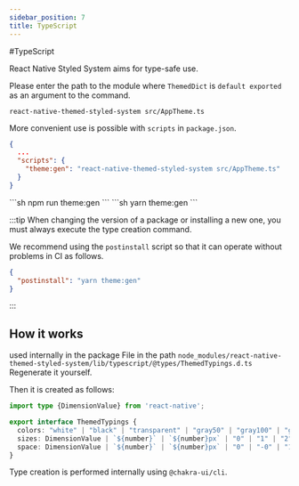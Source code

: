 ```yaml
---
sidebar_position: 7
title: TypeScript
---
```











#TypeScript

React Native Styled System aims for type-safe use.

Please enter the path to the module where `ThemedDict` is `default exported` as an argument to the command.

```shell
react-native-themed-styled-system src/AppTheme.ts
```

More convenient use is possible with `scripts` in `package.json`.

```json title="package.json"
{
  ...
  "scripts": {
    "theme:gen": "react-native-themed-styled-system src/AppTheme.ts"
  }
}
```

<Tabs>
  <TabItem value="npm" label="npm" default>
    ```sh
    npm run theme:gen
    ```
  </TabItem>
  <TabItem value="yarn" label="yarn">
    ```sh
    yarn theme:gen
    ```
  </TabItem>
</Tabs>

:::tip
When changing the version of a package or installing a new one, you must always execute the type creation command.

We recommend using the `postinstall` script so that it can operate without problems in CI as follows.

```json title="package.json"
{
  "postinstall": "yarn theme:gen"
}
```
:::

## How it works

used internally in the package
File in the path `node_modules/react-native-themed-styled-system/lib/typescript/@types/ThemedTypings.d.ts`
Regenerate it yourself.

Then it is created as follows:

```ts title="node_modules/react-native-themed-styled-system/lib/typescript/@types/ThemedTypings.d.ts"
import type {DimensionValue} from 'react-native';

export interface ThemedTypings {
  colors: "white" | "black" | "transparent" | "gray50" | "gray100" | "gray200" | "gray300" | "gray400" | "gray500" | "gray600" | "gray700" | "gray800" | "gray900" | "violet50" | "violet100" | "violet200" | "violet300" | "violet400" | "violet500" | "violet600" | "violet700" | "violet800" | "violet900" | "green50" | "green100" | "green200" | "green300" | "green400" | "green500" | "green600" | "yellow50" | "yellow100" | "yellow200" | "yellow300" | "yellow400" | "yellow500" | "yellow600" | "red50" | "red100" | "red200" | "red300" | "red400" | "red500" | "red600" | "blue50" | "blue100" | "blue200" | "blue300" | "blue400" | "blue500" | "blue600" | "blue700" | "blue800" | "blue900"
  sizes: DimensionValue | `${number}` | `${number}px` | "0" | "1" | "2" | "3" | "4" | "5" | "6" | "7" | "8" | "9" | "10" | "12" | "14" | "16" | "18" | "20" | "24" | "28" | "30" | "32" | "40" | "48" | "px" | "0.5" | "sidePadding"
  space: DimensionValue | `${number}` | `${number}px` | "0" | "-0" | "1" | "-1" | "2" | "-2" | "3" | "-3" | "4" | "-4" | "5" | "-5" | "6" | "-6" | "7" | "-7" | "8" | "-8" | "9" | "-9" | "10" | "-10" | "12" | "-12" | "14" | "-14" | "16" | "-16" | "18" | "-18" | "20" | "-20" | "24" | "-24" | "28" | "-28" | "30" | "-30" | "32" | "-32" | "40" | "-40" | "48" | "-48" | "px" | "-px" | "0.5" | "-0.5" | "sidePadding" | "-sidePadding"
}
```

Type creation is performed internally using `@chakra-ui/cli`.